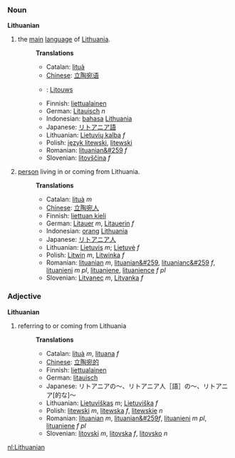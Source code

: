 ===Noun===
'''Lithuanian'''
#the [[main]] [[language]] of [[Lithuania]].
#:'''Translations'''
#:*Catalan: [[lituà]]
#:*[[Chinese]]: [[立陶宛语]] 
#:*{{msg:nl}}: [[Litouws]]
#:*Finnish: [[liettualainen]]
#:*German: [[Litauisch]] ''n''
#:*Indonesian: [[bahasa]] [[Lithuania]]
#:*Japanese: [[リトアニア語]]
#:*Lithuanian: [[Lietuvių kalba]] ''f''
#:*Polish: [[język litewski]], [[litewski]]
#:*Romanian: [[lituanian&#259]] ''f''
#:*Slovenian: [[litovščina]] ''f''
#:
#[[person]] living in or coming from Lithuania.
#:'''Translations'''
#:*Catalan: [[lituà]] ''m''
#:*[[Chinese]]: [[立陶宛人]] 
#:*Finnish: [[liettuan kieli]]
#:*German: [[Litauer]] ''m'', [[Litauerin]] ''f''
#:*Indonesian: [[orang]] [[Lithuania]]
#:*Japanese: [[リトアニア人]]
#:*Lithuanian: [[Lietuvis]] ''m''; [[Lietuvė]] ''f''
#:*Polish: [[Litwin]] ''m'', [[Litwinka]] ''f''
#:*Romanian: [[lituanian]] ''m'', [[lituanian&#259]], [[lituanianc&#259]] ''f'', [[lituanieni]] ''m pl'', [[lituaniene]], [[lituanience]] ''f pl''
#:*Slovenian: [[Litvanec]] ''m'', [[Litvanka]] ''f''

===Adjective===
'''Lithuanian'''
#referring to or coming from Lithuania
#:'''Translations'''
#:*Catalan: [[lituà]] ''m'', [[lituana]] ''f''
#:*[[Chinese]]: [[立陶宛的]] 
#:*Finnish: [[liettualainen]]
#:*German: [[litauisch]]
#:*Japanese: リトアニアの～、リトアニア人［語］の～、リトアニア[的な]～
#:*Lithuanian: [[Lietuviškas]] ''m''; [[Lietuviška]] ''f''
#:*Polish: [[litewski]] ''m'', [[litewska]] ''f'', [[litewskie]] ''n''
#:*Romanian: [[lituanian]] ''m'', [[lituanian&#259]]''f'', [[lituanieni]] ''m pl'', [[lituaniene]] ''f pl''
#:*Slovenian: [[litovski]] ''m'', [[litovska]] ''f'', [[litovsko]] ''n''

[[nl:Lithuanian]]